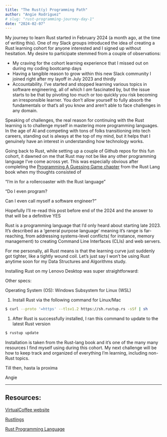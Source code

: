 ```yaml
---
title: "The Rust(y) Programming Path"
author: "Angie Rodriguez"
# slug: "rust-programming-journey-day-1"
date: "2024-02-07"
---
```


My journey to learn Rust started in February 2024 (a month ago, at the time of writing this). One of my Slack groups introduced the idea of creating a Rust learning cohort for anyone interested and I signed up without hesitation. My desire to participate stemmed from a couple of observations:

- My craving for the cohort learning experience that I missed out on during my coding bootcamp days
- Having a tangible reason to grow within this new Slack community I joined right after my layoff in July 2023 and thirdly
- Accountability. I’ve started and stopped learning various topics in software engineering, all of which I *am* fascinated by, but the issue starts to be that by pivoting too much or too quickly you risk becoming an irresponsible learner. You don’t allow yourself to fully absorb the fundamentals or that’s all you know and aren’t able to face challenges in any domain.

Speaking of challenges, the real reason for continuing with the Rust learning is to challenge myself in mastering more programming languages. In the age of AI and competing with tons of folks transitioning into tech careers, standing out is always at the top of my mind, but it helps that I genuinely have an interest in understanding how technology works.

Going back to Rust, while setting up a couple of Github repos for this fun cohort, it dawned on me that Rust may not be like any other programming language I’ve come across yet. This was especially obvious after completing the [Programming A Guessing Game chapter](https://doc.rust-lang.org/book/ch02-00-guessing-game-tutorial.html) from the Rust Lang book when my thoughts consisted of

“I’m in for a rollercoaster with the Rust language”

“Do I even program?

Can I even call myself a software engineer?”

Hopefully I’ll re-read this post before end of the 2024 and the answer to that will be a definitive YES

Rust is a programming language that I’d only heard about starting late 2023. It’s described as a ‘general purpose language’ meaning it’s range is far-reaching, from addressing systems-level conflicts( for instance, memory management) to creating Command Line Interfaces (CLIs) and web servers.

For me personally, all Rust means is that the learning curve just suddenly got tighter, like a tightly wound coil. Let’s just say I won’t be using Rust anytime soon for my Data Structures and Algorithms study.

Installing Rust on my Lenovo Desktop was super straightforward:

Other specs:

Operating System (OS): Windows Subsystem for Linux (WSL)

1. Install Rust via the following command for Linux/Mac

```bash
$ curl --proto '=https' --tlsv1.2 https://sh.rustup.rs -sSf | sh
```

1. After Rust is successfully installed, I ran this command to update to the latest Rust version

```bash
$ rustup update
```

Installation is taken from the Rust-lang book and it’s one of the many many resources I find myself using during this cohort. My next challenge will be how to keep track and organized of everything I’m learning, including non-Rust topics.

Till then, hasta la proxima

Angie

---

## Resources:

[VirtualCoffee website](https://virtualcoffee.io/)

[Rustlings](https://rustlings.cool/)

[Rust Programming Language](https://doc.rust-lang.org/book/index.html)

